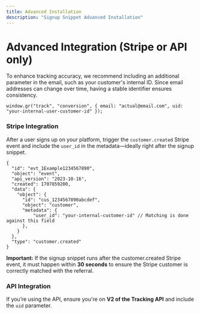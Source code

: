 ```yaml
---
title: Advanced Installation
description: "Signup Snippet Advanced Installation"
---
```


# Advanced Integration (Stripe or API only)

To enhance tracking accuracy, we recommend including an additional parameter in the email, such as your customer's internal ID. Since email addresses can change over time, having a stable identifier ensures consistency.

```
window.gr("track", "conversion", { email: "actual@email.com", uid: "your-internal-user-customer-id" });
```

### Stripe Integration

After a user signs up on your platform, trigger the `customer.created` Stripe event and include the `user_id` in the metadata—ideally right after the signup snippet.

```
{
  "id": "evt_1Example1234567890",
  "object": "event",
  "api_version": "2023-10-16",
  "created": 1707859200,
  "data": {
    "object": {
      "id": "cus_1234567890abcdef",
      "object": "customer",
      "metadata": {
          "user_id": "your-internal-customer-id" // Matching is done against this field
      },
    }
  },
  "type": "customer.created"
}
```

**Important:** If the signup snippet runs after the customer.created Stripe event, it must happen within **30 seconds** to ensure the Stripe customer is correctly matched with the referral.

### API Integration

If you’re using the API, ensure you're on **V2 of the Tracking API** and include the `uid` parameter.
